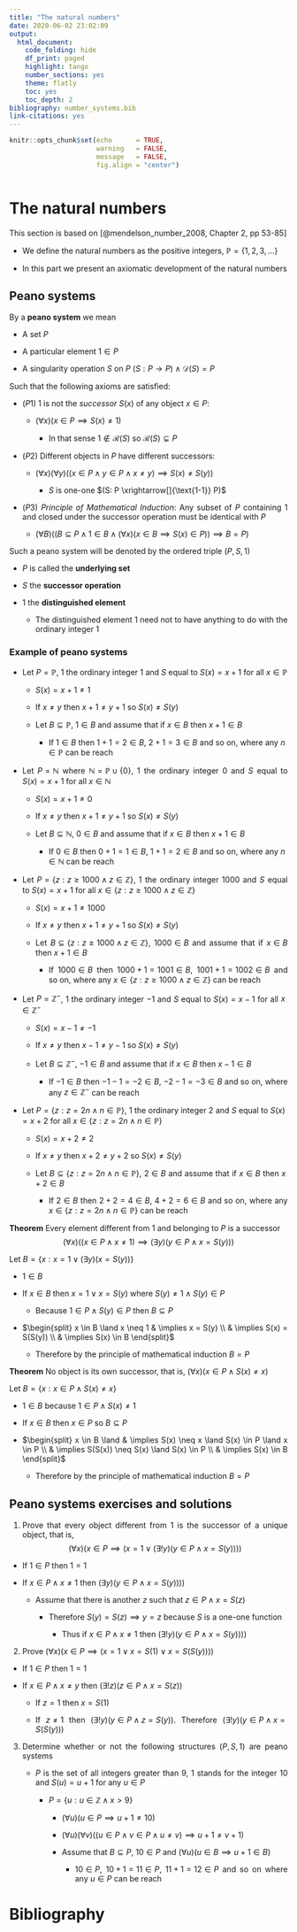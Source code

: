 ```yaml
---
title: "The natural numbers"
date: 2020-06-02 23:02:09
output:
  html_document:
    code_folding: hide
    df_print: paged
    highlight: tango
    number_sections: yes
    theme: flatly
    toc: yes
    toc_depth: 2
bibliography: number_systems.bib
link-citations: yes
---
```


<style>

body {
text-align: justify}

</style>

```r
knitr::opts_chunk$set(echo      = TRUE, 
                      warning   = FALSE, 
                      message   = FALSE,
                      fig.align = "center")
```

```r


```

# The natural numbers

This section is based on [@mendelson_number_2008, Chapter 2, pp 53-85]

- We define the natural numbers as the positive integers, $\mathbb{P} = \{1, 2, 3, \ldots \}$

- In this part we present an axiomatic development of the natural numbers

## Peano systems

By a __peano system__ we mean

- A set $P$

- A particular element $1 \in P$

- A singularity operation $S$ on $P$ $(S: P \longrightarrow P) \land \mathscr{D}(S) = P$

Such that the following axioms are satisfied:

- $(P1) \; 1$ is not the _successor_ $S(x)$ of any object $x \in P$:

    + $(\forall x)(x \in P \implies S(x) \neq 1)$
    
        + In that sense $1 \notin \mathscr{R}(S)$ so $\mathscr{R}(S) \subsetneq P$

- $(P2)$ Different objects in $P$ have different successors:

    + $(\forall x)(\forall y)((x \in P \land y \in P \land x \neq y) \implies S(x) \neq S(y))$
    
        + $S$ is one-one $(S: P \xrightarrow[]{\text{1-1}} P)$

- $(P3)$ _Principle of Mathematical Induction_: Any subset of $P$ containing $1$ and closed under the successor operation must be identical with $P$

    + $(\forall B)((B \subseteq P \land 1 \in B \land (\forall x)(x \in B \implies S(x) \in P)) \implies B = P)$

Such a peano system will be denoted by the ordered triple $(P, S, 1)$

- $P$ is called the __underlying set__

- $S$ the __successor operation__

- $1$ the __distinguished element__

    + The distinguished element $1$ need not to have anything to do with the ordinary integer 1

### Example of peano systems

- Let $P = \mathbb{P}$, $1$ the ordinary integer $1$ and $S$ equal to $S(x) = x + 1$ for all $x \in \mathbb{P}$

    + $S(x) = x + 1 \neq 1$
    
    + If $x \neq y$ then $x + 1 \neq y + 1$ so $S(x) \neq S(y)$
    
    + Let $B \subseteq \mathbb{P}$, $1 \in B$ and assume that if $x \in B$ then $x + 1 \in B$
    
        + If $1 \in B$ then $1 + 1 = 2 \in B$, $2 + 1  = 3 \in B$ and so on, where any $n \in \mathbb{P}$ can be reach
        
- Let $P = \mathbb{N}$ where $\mathbb{N} = \mathbb{P} \cup \{ 0 \}$, $1$ the ordinary integer $0$ and $S$ equal to $S(x) = x + 1$ for all $x \in \mathbb{N}$ 

    + $S(x) = x + 1 \neq 0$
    
    + If $x \neq y$ then $x + 1 \neq y + 1$ so $S(x) \neq S(y)$
    
    + Let $B \subseteq \mathbb{N}$, $0 \in B$ and assume that if $x \in B$ then $x + 1 \in B$
    
        + If $0 \in B$ then $0 + 1 = 1 \in B$, $1 + 1  = 2 \in B$ and so on, where any $n \in \mathbb{N}$ can be reach

- Let $P = \{ z: z \geq 1000 \land z \in \mathbb{Z} \}$, $1$ the ordinary integer $1000$ and $S$ equal to $S(x) = x + 1$ for all $x \in \{ z: z \geq 1000 \land z \in \mathbb{Z} \}$

    + $S(x) = x + 1 \neq 1000$
    
    + If $x \neq y$ then $x + 1 \neq y + 1$ so $S(x) \neq S(y)$
    
    + Let $B \subseteq \{ z: z \geq 1000 \land z \in \mathbb{Z} \}$, $1000 \in B$ and assume that if $x \in B$ then $x + 1 \in B$
    
        + If $1000 \in B$ then $1000 + 1 = 1001 \in B$, $1001 + 1  = 1002 \in B$ and so on, where any $x \in \{ z: z \geq 1000 \land z \in \mathbb{Z} \}$ can be reach
        
- Let $P = \mathbb{Z}^-$, $1$ the ordinary integer $-1$ and $S$ equal to $S(x) = x - 1$ for all $x \in \mathbb{Z}^-$

    + $S(x) = x - 1 \neq -1$
    
    + If $x \neq y$ then $x - 1 \neq y - 1$ so $S(x) \neq S(y)$
    
    + Let $B \subseteq \mathbb{Z}^-$, $-1 \in B$ and assume that if $x \in B$ then $x - 1 \in B$
    
        + If $-1 \in B$ then $-1 - 1 = -2 \in B$, $-2 -1 = -3 \in B$ and so on, where any $z \in \mathbb{Z}^-$ can be reach
        
- Let $P = \{z: z = 2n \land n \in \mathbb{P} \}$, $1$ the ordinary integer $2$ and $S$ equal to $S(x) = x + 2$ for all $x \in \{z: z = 2n \land n \in \mathbb{P} \}$

    + $S(x) = x + 2 \neq 2$
    
    + If $x \neq y$ then $x + 2 \neq y + 2$ so $S(x) \neq S(y)$
    
    + Let $B \subseteq \{z: z = 2n \land n \in \mathbb{P} \}$, $2 \in B$ and assume that if $x \in B$ then $x + 2 \in B$
    
        + If $2 \in B$ then $2 + 2 = 4 \in B$, $4 + 2 = 6 \in B$ and so on, where any $x \in \{z: z = 2n \land n \in \mathbb{P} \}$ can be reach

__Theorem__ Every element different from $1$ and belonging to $P$ is a successor $$(\forall x)((x \in P \land x \neq 1) \implies (\exists y)(y \in P \land x = S(y)))$$ 

Let $B = \{x: x = 1 \lor (\exists y)(x = S(y)) \}$

- $1 \in B$

- If $x \in B$ then $x = 1 \lor x = S(y)$ where $S(y) \neq 1 \land S(y) \in P$

    + Because $1 \in P \land S(y) \in P$ then $B \subseteq P$

- $\begin{split}
    x \in B \land x \neq 1 & \implies x = S(y) \\
    & \implies S(x) = S(S(y)) \\
    & \implies S(x) \in B
    \end{split}$
    
    + Therefore by the principle of mathematical induction $B = P$

__Theorem__ No object is its own successor, that is, $(\forall x)(x \in P \land S(x) \neq x)$

Let $B = \{x: x \in P \land S(x) \neq x \}$

- $1 \in B$ because $1 \in P \land S(x) \neq 1$
    
- If $x \in B$ then $x \in P$ so $B \subseteq P$
    
- $\begin{split}
    x \in B \land & \implies S(x) \neq x \land S(x) \in P \land x \in P \\
    & \implies S(S(x)) \neq S(x) \land S(x) \in P \\
    & \implies S(x) \in B
    \end{split}$
    
    + Therefore by the principle of mathematical induction $B = P$
    
## Peano systems exercises and solutions

1. Prove that every object different from $1$ is the successor of a unique object, that is, $$(\forall x)(x \in P \implies (x = 1 \lor (\exists !y)(y \in P \land x = S(y))))$$

- If $1 \in P$ then $1 = 1$

- If $x \in P \land x \neq 1$ then $(\exists y)(y \in P \land x = S(y))))$

    + Assume that there is another $z$ such that $z \in P \land x = S(z)$
    
        + Therefore $S(y) = S(z) \implies y = z$ because $S$ is a one-one function
        
            + Thus if $x \in P \land x \neq 1$ then $(\exists !y)(y \in P \land x = S(y))))$
            
2. Prove $(\forall x)(x \in P \implies (x = 1 \lor x = S(1) \lor x = S(S(y))))$

- If $1 \in P$ then $1 = 1$

- If $x \in P \land x \neq y$ then $(\exists !z)(z \in P \land x = S(z))$

    + If $z = 1$ then $x = S(1)$
    
    + If $z \neq 1$ then $(\exists !y)(y \in P \land z = S(y))$. Therefore $(\exists !y)(y \in P \land x = S(S(y)))$
    
3. Determine whether or not the following structures $(P, S, 1)$ are peano systems

    + $P$ is the set of all integers greater than $9$, $1$ stands for the integer $10$ and $S(u) = u + 1$ for any $u \in P$
    
        + $P = \{u: u \in \mathbb{Z} \land x > 9 \}$
        
            + $(\forall u)(u \in P \implies u + 1 \neq 10)$
            
            + $(\forall u)(\forall v)((u \in P \land v \in P \land u \neq v) \implies u + 1 \neq v + 1)$
            
            + Assume that $B \subseteq P$, $10 \in P$ and $(\forall u)(u \in B \implies u + 1 \in B)$
                + $10 \in P$, $10 + 1 = 11 \in P$, $11 + 1 = 12 \in P$ and so on where any $u \in P$ can be reach

# Bibliography

